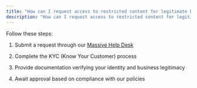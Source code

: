 ```yaml
---
title: "How can I request access to restricted content for legitimate business needs?"
description: "How can I request access to restricted content for legitimate business needs?"
---
```


Follow these steps:

1. Submit a request through our [Massive Help Desk](https://joinmassive.atlassian.net/servicedesk/customer/portal/2/group/2/create/10)

2. Complete the KYC (Know Your Customer) process

3. Provide documentation verifying your identity and business legitimacy

4. Await approval based on compliance with our policies